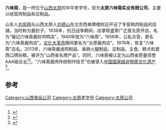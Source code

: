 {{中国非物质文化遗产 
|名称 = 六味斋酱肉传统制作技艺
|图片 =
|申报地区或单位 = 山西省太原六味斋实业有限公司
|序号 = 953
|编号项目 = Ⅷ—170
|登录时间 = 2008年
|备注 =
|分类 = 传统技艺
|省区市 = 山西
}}
'''六味斋'''，是一所位于[[山西|山西]][[太原|太原]]的中华老字号，现为'''太原六味斋实业有限公司'''，主要以经营肉制品和豆制品。

山东人[[刘凤翔|刘凤翔]]与山西太原人[[刘德山|刘德山]]在北京西单牌楼附近开设了专营熟肉制品的店铺，当时称为酱肘子。1938年，抗日战争期间，店掌柜盛荣广迁居太原开店，名为“福记六味斋酱肘鸡鸭店”，1940年改为“六味斋”。1956年，公私合营，更名为“六味斋酱肉店”。[[文化大革命|文化大革命]]期间更名为“太原酱肉店”。1978年，恢复“六味斋”店名。2013年，六味斋酱卤肉制品、香肠火腿制品、豆制品、主食、糕点和晋西口牌杂粮，被评为“山西省名牌产品”。同时，六味斋被认定为山西省质量信誉AAA级企业<ref>{{cite news|title=六味斋6种产品被评为山西省名牌产品|url=http://www.sx.xinhuanet.com/ztjn/2014-06/09/c_1111056793.htm|accessdate=2014-11-24|newspaper=新华网|deadurl=yes|archiveurl=https://web.archive.org/web/20140703164056/http://www.sx.xinhuanet.com/ztjn/2014-06/09/c_1111056793.htm|archivedate=2014-07-03}}</ref><ref>{{cite news|title=巾帼代表：六味斋“掌门人”阎继红|url=http://money.163.com/14/0515/18/9SABD7JV00254TI5.html|accessdate=2014-11-24|newspaper=网易|archive-url=https://web.archive.org/web/20141129110617/http://money.163.com/14/0515/18/9SABD7JV00254TI5.html|archive-date=2014-11-29|dead-url=yes}}</ref>。“六味斋酱肉传统制作技艺”也被录入[[中国国家级非物质文化遗产列表|中国国家级非物质文化遗产]]<ref>{{cite news|title=太原六味斋实业有限公司|url=http://www.sx.xinhuanet.com/ztjn/2014-06/09/c_1111049357.htm|accessdate=2014-11-24|newspaper=新华网|deadurl=yes|archiveurl=https://web.archive.org/web/20140703160849/http://www.sx.xinhuanet.com/ztjn/2014-06/09/c_1111049357.htm|archivedate=2014-07-03}}</ref>。

==参考==
{{reflist}}
{{山西小作品}}
[[Category:山西食品公司|Category:山西食品公司]]
[[Category:太原老字号|Category:太原老字号]]
[[Category:太原公司|Category:太原公司]]